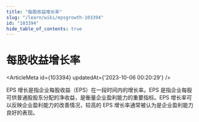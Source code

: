 ```yaml
---
title: "每股收益增长率"
slug: "/learn/wiki/epsgrowth-103394"
id: "103394"
hide_table_of_contents: true
---
```



# 每股收益增长率

<ArticleMeta id={103394} updatedAt={'2023-10-06 00:20:29'} />
<div className='border-solid border-b border-t-0 my-4 border-[var(--ifm-color-gray-300)]' />

EPS 增长是指企业每股收益（EPS）在一段时间内的增长率。EPS 是指企业每股可供普通股股东分配的净收益，是衡量企业盈利能力的重要指标。EPS 增长率可以反映企业盈利能力的改善情况，较高的 EPS 增长率通常被认为是企业盈利能力良好的表现。
